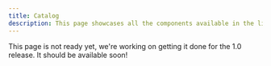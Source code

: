 ```yaml
---
title: Catalog
description: This page showcases all the components available in the library.
---
```


This page is not ready yet, we're working on getting it done for the 1.0 release. It should be
available soon!
